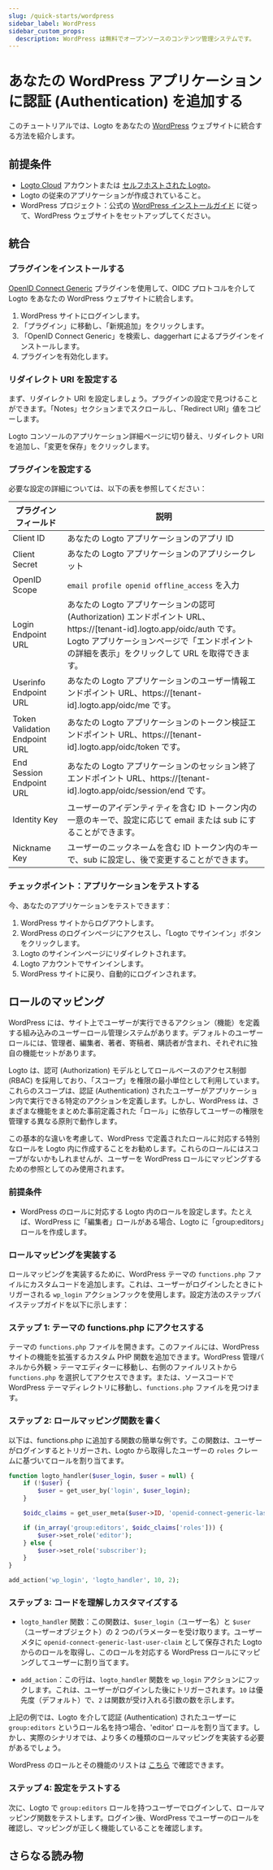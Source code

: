 ```yaml
---
slug: /quick-starts/wordpress
sidebar_label: WordPress
sidebar_custom_props:
  description: WordPress は無料でオープンソースのコンテンツ管理システムです。
---
```



# あなたの WordPress アプリケーションに認証 (Authentication) を追加する

このチュートリアルでは、Logto をあなたの [WordPress](https://wordpress.org) ウェブサイトに統合する方法を紹介します。

## 前提条件

- [Logto Cloud](https://cloud.logto.io) アカウントまたは [セルフホストされた Logto](/introduction/set-up-logto-oss)。
- Logto の従来のアプリケーションが作成されていること。
- WordPress プロジェクト：公式の [WordPress インストールガイド](https://wordpress.org/support/article/how-to-install-wordpress/) に従って、WordPress ウェブサイトをセットアップしてください。

## 統合

### プラグインをインストールする

[OpenID Connect Generic](https://wordpress.org/plugins/generic-openid-connect/) プラグインを使用して、OIDC プロトコルを介して Logto をあなたの WordPress ウェブサイトに統合します。

1. WordPress サイトにログインします。
2. 「プラグイン」に移動し、「新規追加」をクリックします。
3. 「OpenID Connect Generic」を検索し、daggerhart によるプラグインをインストールします。
4. プラグインを有効化します。

### リダイレクト URI を設定する

まず、リダイレクト URI を設定しましょう。プラグインの設定で見つけることができます。「Notes」セクションまでスクロールし、「Redirect URI」値をコピーします。

Logto コンソールのアプリケーション詳細ページに切り替え、リダイレクト URI を追加し、「変更を保存」をクリックします。

### プラグインを設定する

必要な設定の詳細については、以下の表を参照してください：

| プラグインフィールド          | 説明                                                                                                                                                                                                                    |
| ----------------------------- | ----------------------------------------------------------------------------------------------------------------------------------------------------------------------------------------------------------------------- |
| Client ID                     | あなたの Logto アプリケーションのアプリ ID                                                                                                                                                                              |
| Client Secret                 | あなたの Logto アプリケーションのアプリシークレット                                                                                                                                                                     |
| OpenID Scope                  | `email profile openid offline_access` を入力                                                                                                                                                                            |
| Login Endpoint URL            | あなたの Logto アプリケーションの認可 (Authorization) エンドポイント URL、https://[tenant-id].logto.app/oidc/auth です。Logto アプリケーションページで「エンドポイントの詳細を表示」をクリックして URL を取得できます。 |
| Userinfo Endpoint URL         | あなたの Logto アプリケーションのユーザー情報エンドポイント URL、https://[tenant-id].logto.app/oidc/me です。                                                                                                           |
| Token Validation Endpoint URL | あなたの Logto アプリケーションのトークン検証エンドポイント URL、https://[tenant-id].logto.app/oidc/token です。                                                                                                        |
| End Session Endpoint URL      | あなたの Logto アプリケーションのセッション終了エンドポイント URL、https://[tenant-id].logto.app/oidc/session/end です。                                                                                                |
| Identity Key                  | ユーザーのアイデンティティを含む ID トークン内の一意のキーで、設定に応じて email または sub にすることができます。                                                                                                      |
| Nickname Key                  | ユーザーのニックネームを含む ID トークン内のキーで、sub に設定し、後で変更することができます。                                                                                                                          |

### チェックポイント：アプリケーションをテストする

今、あなたのアプリケーションをテストできます：

1. WordPress サイトからログアウトします。
2. WordPress のログインページにアクセスし、「Logto でサインイン」ボタンをクリックします。
3. Logto のサインインページにリダイレクトされます。
4. Logto アカウントでサインインします。
5. WordPress サイトに戻り、自動的にログインされます。

## ロールのマッピング

WordPress には、サイト上でユーザーが実行できるアクション（機能）を定義する組み込みのユーザーロール管理システムがあります。デフォルトのユーザーロールには、管理者、編集者、著者、寄稿者、購読者が含まれ、それぞれに独自の機能セットがあります。

Logto は、認可 (Authorization) モデルとしてロールベースのアクセス制御 (RBAC) を採用しており、「スコープ」を権限の最小単位として利用しています。これらのスコープは、認証 (Authentication) されたユーザーがアプリケーション内で実行できる特定のアクションを定義します。しかし、WordPress は、さまざまな機能をまとめた事前定義された「ロール」に依存してユーザーの権限を管理する異なる原則で動作します。

この基本的な違いを考慮して、WordPress で定義されたロールに対応する特別なロールを Logto 内に作成することをお勧めします。これらのロールにはスコープがないかもしれませんが、ユーザーを WordPress ロールにマッピングするための参照としてのみ使用されます。

### 前提条件

- WordPress のロールに対応する Logto 内のロールを設定します。たとえば、WordPress に「編集者」ロールがある場合、Logto に「group:editors」ロールを作成します。

### ロールマッピングを実装する

ロールマッピングを実装するために、WordPress テーマの `functions.php` ファイルにカスタムコードを追加します。これは、ユーザーがログインしたときにトリガーされる `wp_login` アクションフックを使用します。設定方法のステップバイステップガイドを以下に示します：

### ステップ 1: テーマの functions.php にアクセスする

テーマの `functions.php` ファイルを開きます。このファイルには、WordPress サイトの機能を拡張するカスタム PHP 関数を追加できます。WordPress 管理パネルから外観 > テーマエディターに移動し、右側のファイルリストから `functions.php` を選択してアクセスできます。または、ソースコードで WordPress テーマディレクトリに移動し、`functions.php` ファイルを見つけます。

### ステップ 2: ロールマッピング関数を書く

以下は、functions.php に追加する関数の簡単な例です。この関数は、ユーザーがログインするとトリガーされ、Logto から取得したユーザーの `roles` クレームに基づいてロールを割り当てます。

```php
function logto_handler($user_login, $user = null) {
	if (!$user) {
		$user = get_user_by('login', $user_login);
	}

	$oidc_claims = get_user_meta($user->ID, 'openid-connect-generic-last-user-claim', true);

	if (in_array('group:editors', $oidc_claims['roles'])) {
		$user->set_role('editor');
	} else {
		$user->set_role('subscriber');
	}
}

add_action('wp_login', 'logto_handler', 10, 2);
```

### ステップ 3: コードを理解しカスタマイズする

- `logto_handler` 関数：この関数は、`$user_login`（ユーザー名）と `$user`（ユーザーオブジェクト）の 2 つのパラメーターを受け取ります。ユーザーメタに `openid-connect-generic-last-user-claim` として保存された Logto からのロールを取得し、このロールを対応する WordPress ロールにマッピングしてユーザーに割り当てます。

- `add_action`：この行は、`logto_handler` 関数を `wp_login` アクションにフックします。これは、ユーザーがログインした後にトリガーされます。`10` は優先度（デフォルト）で、`2` は関数が受け入れる引数の数を示します。

上記の例では、Logto を介して認証 (Authentication) されたユーザーに `group:editors` というロール名を持つ場合、'editor' ロールを割り当てます。しかし、実際のシナリオでは、より多くの種類のロールマッピングを実装する必要があるでしょう。

WordPress のロールとその機能のリストは [こちら](https://wordpress.org/support/article/roles-and-capabilities/) で確認できます。

### ステップ 4: 設定をテストする

次に、Logto で `group:editors` ロールを持つユーザーでログインして、ロールマッピング関数をテストします。ログイン後、WordPress でユーザーのロールを確認し、マッピングが正しく機能していることを確認します。

## さらなる読み物

<FurtherReadings />
